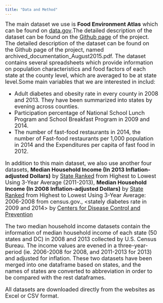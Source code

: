 ```yaml
---
title: "Data and Method"
---
```

<font size = 4>
The main dataset we use is <B>Food Environment Atlas</B> which can be found on [data.gov](https://catalog.data.gov/dataset/food-environment-atlas-f4a22).The detailed description of the dataset can be found on the [Github page](https://github.com/jianzou95/DS-Final-Project/blob/master/archived_documentation_August2015.pdf) of the project. The detailed description of the dataset can be found on the Github page of the project, named archived_documentation_August2015.pdf. The dataset contains several spreadsheets which provide information on population characteristics and food factors of each state at the county level, which are averaged to be at state level.Some main variables that we are interested in includ:

* Adult diabetes and obesity rate in every county in 2008 and 2013. They have been summarized into states by evening across counties.  
* Participation percentage of National School Lunch Program and School Breakfast Program in 2009 and 2014.
* The number of fast-food restaurants in 2014, the number of Fast-food restaurants per 1,000 population in  2014 and the Expenditures per capita of fast food in 2012. 


In addition to this main dataset, we also use another four datasets, <B>Median Household Income (In 2013 Inflation-adjusted Dollars)</B> by [State Ranked](https://www.census.gov/data/tables/2014/demo/income-poverty/p60-249.html) from Highest to Lowest Using 3-Year Average (2011-2013),  <B>Median Household Income (In 2008 Inflation-adjusted Dollars)</B> by [State Ranked](https://www.census.gov/data/tables/2009/demo/income-poverty/p60-236.html.) from Highest to Lowest Using 3-Year Average: 2006-2008 from census.gov., <stately diabetes rate in 2009 and 2014> by [Centers for Disease Control and Prevention](https://gis.cdc.gov/grasp/diabetes/DiabetesAtlas.html)

The two median household income datasets contain the information of median household income of each state (50 states and DC) in 2008 and 2013 collected by U.S. Census Bureau. The income values are evened in a three-year-period (ie. 2006-2008 for 2008, and 2011-2013 for 2013) and adjusted for inflation. These two datasets have been merged into one dataframe based on states, and the names of states are converted to abbreviation in order to be compared with the rest dataframes.

All datasets are downloaded directly from the websites as Excel or CSV format.

</font>